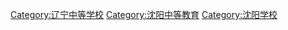 [[Category:辽宁中等学校|Category:辽宁中等学校]]
[[Category:沈阳中等教育|Category:沈阳中等教育]]
[[Category:沈阳学校|Category:沈阳学校]]